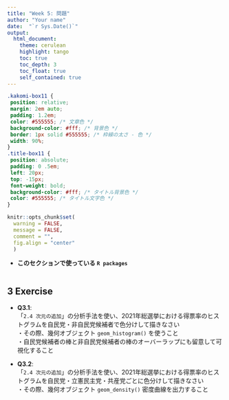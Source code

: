 ```yaml
---
title: "Week 5: 問題"
author: "Your name"
date:  "`r Sys.Date()`"
output:
  html_document:
    theme: cerulean
    highlight: tango
    toc: true
    toc_depth: 3
    toc_float: true
    self_contained: true
---
```


<style>
table, td, th {
  border: none;
  padding-left: 1em;
  padding-right: 1em;
  min-width: 50%;
  margin-left: auto;
  margin-right: auto;
  margin-top: 1em;
  margin-bottom: 1em;
}
</style>
```css
.kakomi-box11 {
 position: relative;
 margin: 2em auto;
 padding: 1.2em;
 color: #555555; /* 文章色 */
 background-color: #fff; /* 背景色 */
 border: 1px solid #555555; /* 枠線の太さ - 色 */
 width: 90%;
}
.title-box11 {
 position: absolute;
 padding: 0 .5em;
 left: 20px;
 top: -15px;
 font-weight: bold;
 background-color: #fff; /* タイトル背景色 */
 color: #555555; /* タイトル文字色 */
}
```
```r
knitr::opts_chunk$set(
  warning = FALSE,       
  message = FALSE,      
  comment = "",
  fig.align = "center"  
  )
```

- **このセクションで使っている `R packages`**  

```r

```

## 3 Exercise  
- **Q3.1**:  
「`2.4 次元の追加`」の分析手法を使い、2021年総選挙における得票率のヒストグラムを自民党・非自民党候補者で色分けして描きなさい  
・その際、幾何オブジェクト `geom_histogram()` を使うこと   
・自民党候補者の棒と非自民党候補者の棒のオーバーラップにも留意して可視化すること  




- **Q3.2**:  
「`2.4 次元の追加`」の分析手法を使い、2021年総選挙における得票率のヒストグラムを自民党・立憲民主党・共産党ごとに色分けして描きなさい  
・その際、幾何オブジェクト `geom_density()` 密度曲線を出力すること  

